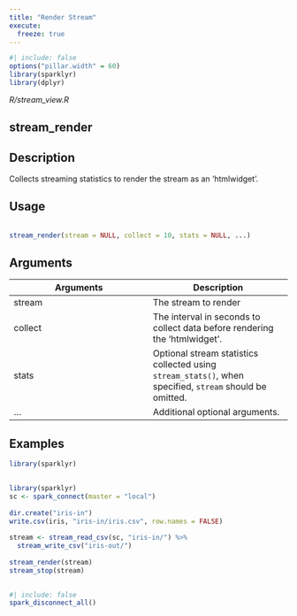 ```yaml
---
title: "Render Stream"
execute:
  freeze: true
---
```


```r
#| include: false
options("pillar.width" = 60)
library(sparklyr) 
library(dplyr)
```

*R/stream_view.R*

## stream_render

## Description
 Collects streaming statistics to render the stream as an 'htmlwidget'. 


## Usage
```r
 
stream_render(stream = NULL, collect = 10, stats = NULL, ...) 
```

## Arguments
|Arguments|Description|
|---|---|
| stream | The stream to render |
| collect | The interval in seconds to collect data before rendering the 'htmlwidget'. |
| stats | Optional stream statistics collected using `stream_stats()`, when specified, `stream` should be omitted. |
| ... | Additional optional arguments. |





## Examples
```r
library(sparklyr)
 
```
```r
 
library(sparklyr) 
sc <- spark_connect(master = "local") 
 
dir.create("iris-in") 
write.csv(iris, "iris-in/iris.csv", row.names = FALSE) 
 
stream <- stream_read_csv(sc, "iris-in/") %>% 
  stream_write_csv("iris-out/") 
 
stream_render(stream) 
stream_stop(stream) 
 
```



```r
#| include: false
spark_disconnect_all()
```
